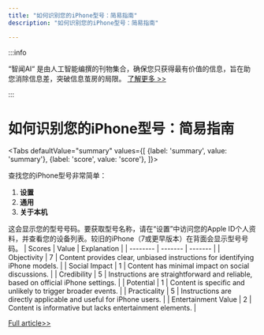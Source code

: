 ```yaml
---
title: "如何识别您的iPhone型号：简易指南"
description: "如何识别您的iPhone型号：简易指南"

---
```



:::info

“智闻AI“ 是由人工智能编撰的刊物集合，确保您只获得最有价值的信息，旨在助您消除信息差，突破信息茧房的局限。  [了解更多 >>](/)

:::

# 如何识别您的iPhone型号：简易指南


<Tabs
	defaultValue="summary"
	values={[
	{label: 'summary', value: 'summary'},
	{label: 'score', value: 'score'},
]}>
<TabItem value="summary">


查找您的iPhone型号非常简单：

1. **设置**
2. **通用**
3. **关于本机**

这会显示您的型号号码。要获取型号名称，请在“设置”中访问您的Apple ID个人资料，并查看您的设备列表。较旧的iPhone（7或更早版本）在背面会显示型号号码。
</TabItem>
<TabItem value="score">
	| Scores     | Value   | Explanation |
	| -------- | ------- | ------- |
	| Objectivity  | 7    | Content provides clear, unbiased instructions for identifying iPhone models.    |
	| Social Impact | 1     | Content has minimal impact on social discussions.    |
	| Credibility    | 5    | Instructions are straightforward and reliable, based on official iPhone settings.    |
	| Potential    | 1    | Content is specific and unlikely to trigger broader events.    |
	| Practicality    | 5    | Instructions are directly applicable and useful for iPhone users.    |
	| Entertainment Value    | 2    | Content is informative but lacks entertainment elements.    |
</TabItem>
</Tabs>

[Full article>>](https://sea.mashable.com/tech/33026/which-iphone-do-i-have)
